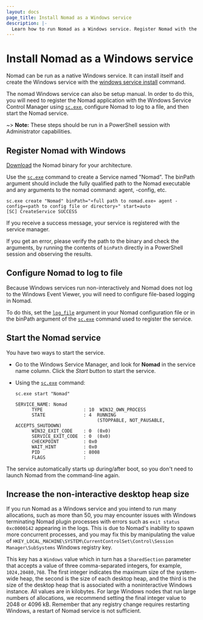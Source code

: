 ```yaml
---
layout: docs
page_title: Install Nomad as a Windows service
description: |-
  Learn how to run Nomad as a Windows service. Register Nomad with the Windows Service Control Manager. Configure Nomad to log to file, and increase the non-interactive desktop heap size.
---
```


# Install Nomad as a Windows service

Nomad can be run as a native Windows service. It can install itself and create
the Windows service with the [windows service install][] command.

The nomad Windows service can also be setup manual. In order to do this, you will need
to register the Nomad application with the Windows Service Control Manager using
[`sc.exe`], configure Nomad to log to a file, and then start the Nomad service.

~> **Note:** These steps should be run in a PowerShell session with Administrator
capabilities.

## Register Nomad with Windows

[Download] the Nomad binary for your architecture.

Use the [`sc.exe`] command to create a Service named "Nomad". The binPath
argument should include the fully qualified path to the Nomad executable and any
arguments to the nomad command: agent, -config, etc.

```plaintext
sc.exe create "Nomad" binPath="«full path to nomad.exe» agent -config=«path to config file or directory»" start=auto
[SC] CreateService SUCCESS
```

If you receive a success message, your service is registered with the service
manager.

If you get an error, please verify the path to the binary and check the
arguments, by running the contents of `binPath` directly in a PowerShell session
and observing the results.

## Configure Nomad to log to file

Because Windows services run non-interactively and Nomad does not log to the
Windows Event Viewer, you will need to configure file-based logging in Nomad.

To do this, set the [`log_file`][logging] argument in your Nomad configuration
file or in the binPath argument of the [`sc.exe`] command used to register the
service.

## Start the Nomad service

You have two ways to start the service.

- Go to the Windows Service Manager, and look for **Nomad** in the service name
  column. Click the _Start_ button to start the service.

- Using the [`sc.exe`] command:

  ```plaintext
  sc.exe start "Nomad"

  SERVICE_NAME: Nomad
        TYPE               : 10  WIN32_OWN_PROCESS
        STATE              : 4  RUNNING
                                (STOPPABLE, NOT_PAUSABLE, ACCEPTS_SHUTDOWN)
        WIN32_EXIT_CODE    : 0  (0x0)
        SERVICE_EXIT_CODE  : 0  (0x0)
        CHECKPOINT         : 0x0
        WAIT_HINT          : 0x0
        PID                : 8008
        FLAGS              :
  ```

The service automatically starts up during/after boot, so you don't need to
launch Nomad from the command-line again.

## Increase the non-interactive desktop heap size

If you run Nomad as a Windows service and you intend to run many allocations,
such as more than 50, you may encounter issues with Windows terminating Nomad
plugin processes with errors such as `exit status 0xc0000142` appearing in the
logs. This is due to Nomad's inability to spawn more concurrent processes, and
you may fix this by manipulating the value of
`HKEY_LOCAL_MACHINE\SYSTEM\CurrentControlSet\Control\Session
Manager\SubSystems` Windows registry key.

This key has a `Windows` value which in turn has a `SharedSection` parameter
that accepts a value of three comma-separated integers, for example,
`1024,20480,768`. The first integer indicates the maximum size of the
system-wide heap, the second is the size of each desktop heap, and the third is
the size of the desktop heap that is associated with a noninteractive Windows
instance. All values are in kilobytes. For large Windows nodes that run large
numbers of allocations, we recommend setting the final integer value to 2048 or
4096 kB. Remember that any registry change requires restarting Windows, a
restart of Nomad service is not sufficient.

[`sc.exe`]: https://msdn.microsoft.com/en-us/library/windows/desktop/ms682107(v=vs.85).aspx
[download]: /nomad/downloads
[logging]: /nomad/docs/configuration#log_file
[windows service install]: /nomad/docs/commands/windows/service-install
